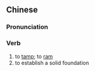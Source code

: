 ==Chinese==
{{zh-forms}}

===Pronunciation===
{{zh-pron
|m=hāngshí
|cat=v
}}

===Verb===
{{zh-verb}}

# to [[tamp]]; to [[ram]]
# to establish a solid foundation